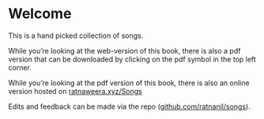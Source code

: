 # Welcome {#title .unnumbered}

This is a hand picked collection of songs. 

::: {.content-visible when-format="html"}
While you're looking at the web-version of this book, there is also a pdf version that can be downloaded by clicking on the pdf symbol in the top left corner.
:::

::: {.content-visible when-format="pdf"}
While you're looking at the pdf version of this book, there is also an online version hosted on [ratnaweera.xyz/Songs](https://www.ratnaweera.xyz/Songs) 
:::

Edits and feedback can be made via the repo ([github.com/ratnanil/songs](https://github.com/ratnanil/songs)). 
